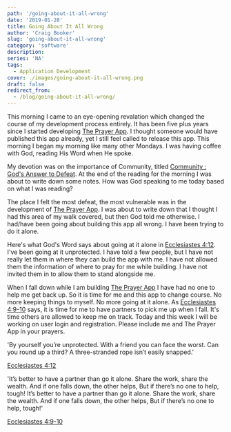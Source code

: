 ```yaml
---
path: '/going-about-it-all-wrong'
date: '2019-01-28'
title: Going About It All Wrong
author: 'Craig Booker'
slug: 'going-about-it-all-wrong'
category: 'software'
description:
series: 'NA'
tags:
  - Application Development
cover: ./images/going-about-it-all-wrong.png
draft: false
redirect_from:
  - /blog/going-about-it-all-wrong/
---
```


This morning I came to an eye-opening revalation which changed the course of my development process entirely. It has been five plus years since I started developing [The Prayer App](https://arcadiasoftworks.com/). I thought someone would have published this app already, yet I still feel called to release this app. This morning I began my morning like many other Mondays. I was having coffee with God, reading His Word when He spoke.

My devotion was on the importance of Community, titled [Community : God's Answer to Defeat](https://my.bible.com/reading-plans/1650-better-together). At the end of the reading for the morning I was about to write down some notes. How was God speaking to me today based on what I was reading?

The place I felt the most defeat, the most vulnerable was in the development of [The Prayer App](https://arcadiasoftworks.com/). I was about to write down that I thought I had this area of my walk covered, but then God told me otherwise. I had/have been going about building this app all wrong. I have been trying to do it alone.

Here's what God's Word says about going at it alone in [Ecclesiastes 4:12](https://my.bible.com/bible/97/ECC.4.12). I've been going at it unprotected. I have told a few people, but I have not really let them in where they can build the app with me. I have not allowed them the information of where to pray for me while building. I have not invited them in to allow them to stand alongside me.

When I fall down while I am building [The Prayer App](https://arcadiasoftworks.com/) I have had no one to help me get back up. So it is time for me and this app to change course. No more keeping things to myself. No more going at it alone. As [Ecclesiastes 4:9-10](https://my.bible.com/bible/97/ECC.4.9-10) says, it is time for me to have partners to pick me up when I fall. It's time others are allowed to keep me on track. Today and this week I will be working on user login and registration. Please include me and The Prayer App in your prayers.

'By yourself you’re unprotected. With a friend you can face the worst. Can you round up a third? A three-stranded rope isn’t easily snapped.'

[Ecclesiastes 4:12](https://my.bible.com/bible/97/ECC.4.12)

'It’s better to have a partner than go it alone. Share the work, share the wealth. And if one falls down, the other helps, But if there’s no one to help, tough! It’s better to have a partner than go it alone. Share the work, share the wealth. And if one falls down, the other helps, But if there’s no one to help, tough!'

[Ecclesiastes 4:9-10](https://my.bible.com/bible/97/ECC.4.9-10)
